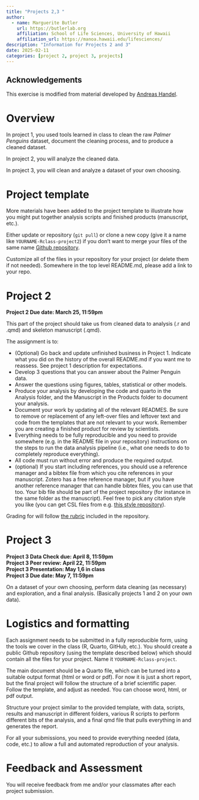 ```yaml
---
title: "Projects 2,3 "
author:
  - name: Marguerite Butler
    url: https://butlerlab.org
    affiliation: School of Life Sciences, University of Hawaii
    affiliation_url: https://manoa.hawaii.edu/lifesciences/
description: "Information for Projects 2 and 3"
date: 2025-02-11
categories: [project 2, project 3, projects]
---
```

## Acknowledgements

This exercise is modified from material developed by [Andreas Handel](https://www.andreashandel.com).

# Overview

In project 1, you used tools learned in class to clean the raw *Palmer Penguins* dataset, document the cleaning process, and to produce a cleaned dataset.  

In project 2, you will analyze the cleaned data.  

In project 3, you will clean and analyze a dataset of your own choosing. 



# Project template

More materials have been added to the project template to illustrate how you might put together analysis scripts and finished products (manuscript, etc.).

Either update or repository (`git pull`) or clone a new copy (give it a name like `YOURNAME-Rclass-project2`) if you donʻt want to merge your files of the same name [Github repository](https://github.com/mbutler808/Project-template). 


Customize all of the files in your repository for your project (or delete them if not needed). Somewhere in the top level README.md, please add a link to your repo. 


# Project 2

**Project 2 Due date: March 25, 11:59pm**  

This part of the project should take us from cleaned data to analysis (.r and .qmd) and skeleton manuscript (.qmd). 

The assignment is to: 

* (Optional) Go back and update unfinished business in Project 1. Indicate what you did on the history of the overall README.md if you want me to reassess. See project 1 description for expectations. 
* Develop 3 questions that you can answer about the Palmer Penguin data. 
* Answer the questions using figures, tables, statistical or other models. 
* Produce your analysis by developing the code and quarto in the Analysis folder, and the Manuscript in the Products folder to document your analysis. 
* Document your work by updating all of the relevant READMES. Be sure to remove or replacement of any left-over files and leftover text and code from the templates that are not relevant to your work. Remember you are creating a finished product for review by scientists. 
* Everything needs to be fully reproducible and you need to provide somewhere (e.g. in the README file in your repository) instructions on the steps to run the data analysis pipeline (i.e., what one needs to do to completely reproduce everything).
* All code must run without error and produce the required output. 
* (optional) If you start including references, you should use a reference manager and a bibtex file from which you cite references in your manuscript. Zotero has a free reference manager, but if you have another reference manager that can handle bibtex files, you can use that too. Your bib file should be part of the project repository (for instance in the same folder as the manuscript). Feel free to pick any citation style you like (you can get CSL files from e.g. [this style repository](https://www.zotero.org/styles)).

Grading for will follow [the rubric](https://github.com/mbutler808/Project-template/blob/main/ProjectRubric.md) included in the repository. 

# Project 3

**Project 3 Data Check due: April 8, 11:59pm**  
**Project 3 Peer review: April 22, 11:59pm**  
**Project 3 Presentation: May 1,6 in class**  
**Project 3 Due date: May 7, 11:59pm**  

On a dataset of your own choosing, perform data cleaning (as necessary) and exploration, and a final analysis. (Basically projects 1 and 2 on your own data).

# Logistics and formatting

Each assignment needs to be submitted in a fully reproducible form, using the tools we cover in the class (R, Quarto, GitHub, etc.). You should create a public Github repository (using the template described below) which should contain all the files for your project. Name it `YOURNAME-Rclass-project`. 

The main document should be a Quarto file, which can be turned into a suitable output format (html or word or pdf). For now it is just a short report, but the final project will follow the structure of a brief scientific paper. Follow the template, and adjust as needed. You can choose word, html, or pdf output. 

Structure your project similar to the provided template, with data, scripts, results and manuscript in different folders, various R scripts to perform different bits of the analysis, and a final qmd file that pulls everything in and generates the report. 

For all your submissions, you need to provide everything needed (data, code, etc.) to allow a full and automated reproduction of your analysis.


# Feedback and Assessment

You will receive feedback from me and/or your classmates after each project submission. 


